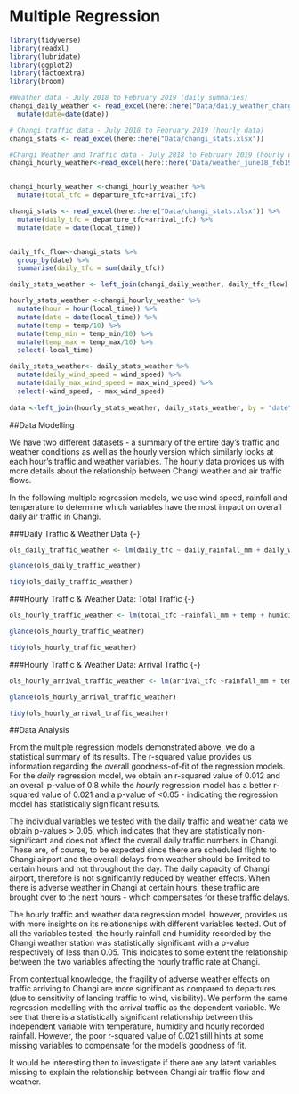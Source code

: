 # Multiple Regression



```r
library(tidyverse)
library(readxl)
library(lubridate)
library(ggplot2)
library(factoextra)
library(broom)
```


```r
#Weather data - July 2018 to February 2019 (daily summaries)
changi_daily_weather <- read_excel(here::here("Data/daily_weather_changi.xlsx")) %>% 
  mutate(date=date(date))

# Changi traffic data - July 2018 to February 2019 (hourly data)
changi_stats <- read_excel(here::here("Data/changi_stats.xlsx"))

#Changi Weather and Traffic data - July 2018 to February 2019 (hourly data)
changi_hourly_weather<-read_excel(here::here("Data/weather_june18_feb19.xlsx")) 


changi_hourly_weather <-changi_hourly_weather %>% 
  mutate(total_tfc = departure_tfc+arrival_tfc)

```



```r
changi_stats <- read_excel(here::here("Data/changi_stats.xlsx")) %>% 
  mutate(daily_tfc = departure_tfc+arrival_tfc) %>% 
  mutate(date = date(local_time))


daily_tfc_flow<-changi_stats %>% 
  group_by(date) %>% 
  summarise(daily_tfc = sum(daily_tfc))

daily_stats_weather <- left_join(changi_daily_weather, daily_tfc_flow)
```


```r

hourly_stats_weather <-changi_hourly_weather %>% 
  mutate(hour = hour(local_time)) %>% 
  mutate(date = date(local_time)) %>% 
  mutate(temp = temp/10) %>% 
  mutate(temp_min = temp_min/10) %>% 
  mutate(temp_max = temp_max/10) %>% 
  select(-local_time)

```


```r
daily_stats_weather<- daily_stats_weather %>%
  mutate(daily_wind_speed = wind_speed) %>% 
  mutate(daily_max_wind_speed = max_wind_speed) %>%
  select(-wind_speed, - max_wind_speed)
  
data <-left_join(hourly_stats_weather, daily_stats_weather, by = "date")
```

##Data Modelling

We have two different datasets - a summary of the entire day's traffic and weather conditions as well as the hourly version which similarly looks at each hour's traffic and weather variables. The hourly data provides us with more details about the relationship between Changi weather and air traffic flows. 

In the following multiple regression models, we use wind speed, rainfall and temperature to determine which variables have the most impact on overall daily air traffic in Changi.

###Daily Traffic & Weather Data {-}
```r
ols_daily_traffic_weather <- lm(daily_tfc ~ daily_rainfall_mm + daily_wind_speed + temp_mean_daily + `30min_rainfall_mm`  + `60min_rainfall_mm` + `120min_rainfall_mm`, daily_stats_weather)

glance(ols_daily_traffic_weather)

tidy(ols_daily_traffic_weather)
```


###Hourly Traffic & Weather Data: Total Traffic {-}
```r
ols_hourly_traffic_weather <- lm(total_tfc ~rainfall_mm + temp + humidity + wind_speed +pressure, hourly_stats_weather)

glance(ols_hourly_traffic_weather)

tidy(ols_hourly_traffic_weather)
```


###Hourly Traffic & Weather Data: Arrival Traffic {-}
```r
ols_hourly_arrival_traffic_weather <- lm(arrival_tfc ~rainfall_mm + temp + humidity + wind_speed +pressure, hourly_stats_weather)

glance(ols_hourly_arrival_traffic_weather)

tidy(ols_hourly_arrival_traffic_weather)
```



##Data Analysis

From the multiple regression models demonstrated above, we do a statistical summary of its results. The r-squared value provides us information regarding the overall goodness-of-fit of the regression models. For the *daily* regression model, we obtain an r-squared value of 0.012 and an overall p-value of 0.8 while the *hourly* regression model has a better r-squared value of 0.021 and a p-value of <0.05 - indicating the regression model has statistically significant results. 

The individual variables we tested with the daily traffic and weather data we obtain p-values > 0.05, which indicates that they are statistically non-significant and does not affect the overall daily traffic numbers in Changi. These are, of course, to be expected since there are scheduled flights to Changi airport and the overall delays from weather should be limited to certain hours and not throughout the day. The daily capacity of Changi airport, therefore is not significantly reduced by weather effects. When there is adverse weather in Changi at certain hours, these traffic are brought over to the next hours - which compensates for these traffic delays.

The hourly traffic and weather data regression model, however, provides us with more insights on its relationships with different variables tested. Out of all the variables tested, the hourly rainfall and humidity recorded by the Changi weather station was statistically significant with a p-value respectively of less than 0.05. This indicates to some extent the relationship between the two variables affecting the hourly traffic rate at Changi. 

From contextual knowledge, the fragility of adverse weather effects on traffic arriving to Changi are more significant as compared to departures (due to sensitivity of landing traffic to wind, visibility). We perform the same regression modelling with the arrival traffic as the dependent variable. We see that there is a statistically significant relationship between this independent variable with temperature, humidity and hourly recorded rainfall. However, the poor r-squared value of 0.021 still hints at some missing variables to compensate for the model's goodness of fit. 

It would be interesting then to investigate if there are any latent variables missing to explain the relationship between Changi air traffic flow and weather. 



